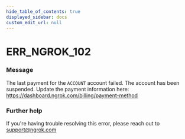 ```yaml
---
hide_table_of_contents: true
displayed_sidebar: docs
custom_edit_url: null
---
```



# ERR_NGROK_102

### Message

The last payment for the `ACCOUNT` account failed.
The account has been suspended. Update the payment information here:
https://dashboard.ngrok.com/billing/payment-method

### Further help

If you're having trouble resolving this error, please reach out to [support@ngrok.com](mailto:support@ngrok.com?subject=Help%20with%20ERR_NGROK_102)

<ErrorDetails error="err_ngrok_102" />
